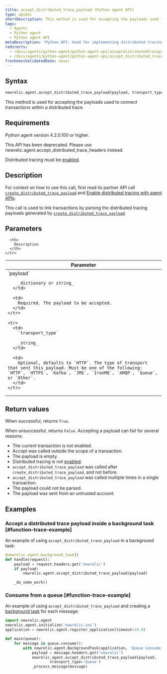 ```yaml
---
title: accept_distributed_trace_payload (Python agent API)
type: apiDoc
shortDescription: This method is used for accepting the payloads used to connect transactions within a distributed trace.
tags:
  - Agents
  - Python agent
  - Python agent API
metaDescription: 'Python API: Used for implementing distributed tracing.'
redirects:
  - /docs/agents/python-agent/python-agent-api/acceptdistributedtracepayload-python-agent-api
  - /docs/agents/python-agent/python-agent-api/accept_distributed_trace_payload
freshnessValidatedDate: never
---
```


## Syntax

```py
newrelic.agent.accept_distributed_trace_payload(payload, transport_type='HTTP')
```

This method is used for accepting the payloads used to connect transactions within a distributed trace.

## Requirements

Python agent version 4.2.0.100 or higher.

<Callout variant="caution">
  This API has been deprecated. Please use newrelic.agent.accept_distributed_trace_headers instead.
</Callout>

Distributed tracing must be [enabled](/docs/enable-distributed-tracing#python).

## Description

For context on how to use this call, first read its partner API call [`create_distributed_trace_payload`](/docs/agents/python-agent/python-agent-api/create_distributed_trace_payload) and [Enable distributed tracing with agent APIs](/docs/enable-distributed-tracing#agent-apis).

This call is used to link transactions by parsing the distributed tracing payloads generated by [`create_distributed_trace_payload`](/docs/agents/python-agent/python-agent-api/create_distributed_trace_payload).

## Parameters

<table>
  <thead>
    <tr>
      <th width="25%">
        Parameter
      </th>

      <th>
        Description
      </th>
    </tr>
  </thead>

  <tbody>
    <tr>
      <td>
        `payload`

        _dictionary or string_
      </td>

      <td>
        Required. The payload to be accepted.
      </td>
    </tr>

    <tr>
      <td>
        `transport_type`
        
        _string_
      </td>

      <td>
        Optional, defaults to `HTTP`. The type of transport that sent this payload. Must be one of the following: `HTTP`, `HTTPS`, `Kafka`, `JMS`, `IronMQ`, `AMQP`, `Queue`, or `Other`.
      </td>
    </tr>
  </tbody>
</table>

## Return values

When successful, returns `True`.

When unsuccessful, returns `False`. Accepting a payload can fail for several reasons:

* The current transaction is not enabled.
* Accept was called outside the scope of a transaction.
* The payload is empty.
* Distributed tracing is not [enabled](/docs/enable-distributed-tracing).
* `accept_distributed_trace_payload` was called after `create_distributed_trace_payload`, and not before.
* `accept_distributed_trace_payload` was called multiple times in a single transaction.
* The payload could not be parsed.
* The payload was sent from an untrusted account.

## Examples

### Accept a distributed trace payload inside a background task [#function-trace-example]

An example of using `accept_distributed_trace_payload` in a background task:

```py
@newrelic.agent.background_task()
def handle(request):
    payload = request.headers.get('newrelic')
    if payload:
        newrelic.agent.accept_distributed_trace_payload(payload)

    _do_some_work()
```

### Consume from a queue [#function-trace-example]

An example of using `accept_distributed_trace_payload` and creating a [background task](/docs/agents/python-agent/supported-features/python-background-tasks) for each message:

```py
import newrelic.agent
newrelic.agent.initialize('newrelic.ini')
application = newrelic.agent.register_application(timeout=10.0)

def main(queue):
    for message in queue.consume():
        with newrelic.agent.BackgroundTask(application, 'Queue Consume'):
            payload = message.headers.get('newrelic')
            newrelic.agent.accept_distributed_trace_payload(payload,
                    transport_type='Queue')
            _process_message(message)
```
